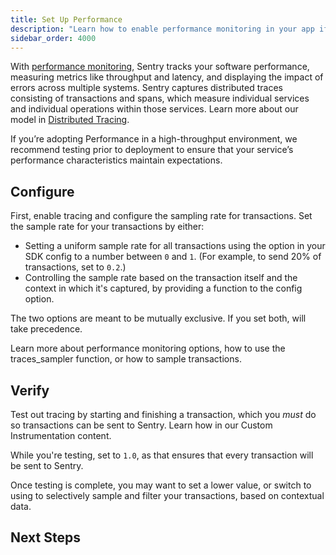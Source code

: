 ```yaml
---
title: Set Up Performance
description: "Learn how to enable performance monitoring in your app if it is not already set up."
sidebar_order: 4000
---
```


With [performance monitoring](/product/performance/), Sentry tracks your software performance, measuring metrics like throughput and latency, and displaying the impact of errors across multiple systems. Sentry captures distributed traces consisting of transactions and spans, which measure individual services and individual operations within those services. Learn more about our model in [Distributed Tracing](/product/sentry-basics/tracing/distributed-tracing/).

<Note>

If you’re adopting Performance in a high-throughput environment, we recommend testing prior to deployment to ensure that your service’s performance characteristics maintain expectations.

</Note>

<Include name="opentelemetry-available.mdx" />

## Configure

First, enable tracing and configure the sampling rate for transactions. Set the sample rate for your transactions by either:

- Setting a uniform sample rate for all transactions using the <PlatformIdentifier name="traces-sample-rate" /> option in your SDK config to a number between `0` and `1`. (For example, to send 20% of transactions, set <PlatformIdentifier name="traces-sample-rate" /> to `0.2`.)
- Controlling the sample rate based on the transaction itself and the context in which it's captured, by providing a function to the <PlatformIdentifier name="traces-sampler" /> config option.

The two options are meant to be mutually exclusive. If you set both, <PlatformIdentifier name="traces-sampler" /> will take precedence.

<PlatformContent includePath="performance/configure-sample-rate" />

Learn more about performance monitoring <PlatformLink to="/configuration/options/#tracing-options">options</PlatformLink>, how to use the <PlatformLink to="/configuration/sampling/#setting-a-sampling-function">traces_sampler</PlatformLink> function, or how to <PlatformLink to="/configuration/sampling/#sampling-transaction-events">sample transactions</PlatformLink>.

## Verify

Test out tracing by starting and finishing a transaction, which you _must_ do so transactions can be sent to Sentry. Learn how in our <PlatformLink to="/performance/instrumentation/custom-instrumentation/">Custom Instrumentation</PlatformLink> content.

While you're testing, set <PlatformIdentifier name="traces-sample-rate" /> to `1.0`, as that ensures that every transaction will be sent to Sentry.

Once testing is complete, you may want to set a lower <PlatformIdentifier name="traces-sample-rate" /> value, or switch to using <PlatformIdentifier name="traces-sampler" /> to selectively sample and filter your transactions, based on contextual data.

## Next Steps

<PageGrid />
